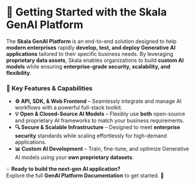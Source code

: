 # **🚀 Getting Started with the Skala GenAI Platform**

The **Skala GenAI Platform** is an end-to-end solution designed to help **modern enterprises** rapidly **develop, test, and deploy Generative AI applications** tailored to their specific business needs. By leveraging **proprietary data assets**, Skala enables organizations to build **custom AI models** while ensuring **enterprise-grade security, scalability, and flexibility**.

### **🔹 Key Features & Capabilities**

- **⚙️ API, SDK, & Web Frontend** – Seamlessly integrate and manage AI workflows with a powerful full-stack toolkit.
- **💡 Open & Closed-Source AI Models** – Flexibly use **both** open-source and proprietary AI frameworks to match your business requirements.
- **🔍 Secure & Scalable Infrastructure** – Designed to meet **enterprise security** standards while scaling effortlessly for high-demand applications.
- **📊 Custom AI Development** – Train, fine-tune, and optimize Generative AI models using your **own proprietary datasets**.

💡 **Ready to build the next-gen AI application?**  
Explore the full **GenAI Platform Documentation** to get started. 🚀
